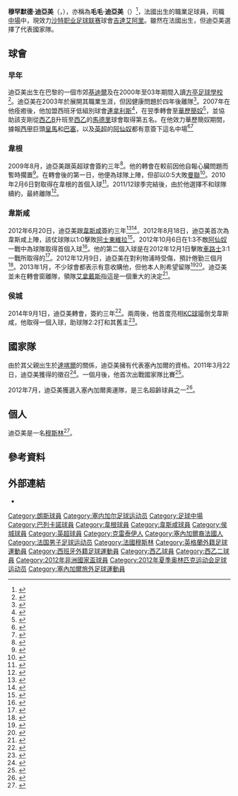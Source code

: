{{noteTA|G1=足球|G2=英超|1=zh-cn:迪亚梅; zh-hk:迪亞美; zh-tw:迪亞美}}
{{Infobox football biography
|name           = 穆罕默德·迪亞美<BR>Mohamed Diamé
|image          = Mohamed Diamé with West Ham United.jpg
|image_size     = 200
|caption        = 迪亞美於2012年代表[[韋斯咸|韋斯咸]]
|fullname       = Mohamed Diamé<ref>{{Cite book|editor-first=Barry J.|editor-last=Hugman|title=The PFA Footballers' Who's Who 2010–11|year=2010|publisher=Mainstream Publishing|isbn=978-1-84596-601-0|page=117}}</ref>
|birth_date     = {{birth date and age|1987|6|14|df=y}}
|birth_place    = [[法國|法國]][[克雷泰伊|克雷泰伊]]
|height         = {{height|m=1.84}}<ref>{{Cite web|url=http://www.premierleague.com/en-gb/players/profile.overview.html/mohamed-diame|title=Profile|accessdate=21 December 2013|publisher=Premier League}}</ref>
|position       = [[中場|中場]]
|currentclub    = [[沙特艾阿里足球會|吉達艾阿里]]
|clubnumber     = 
|youthyears1    = 2000–2003
|youthclubs1    = [[方亭足球學校|方亭足球學校]]
|youthyears2    = 2003–2005
|youthclubs2    = {{fc|朗斯}}
|years1         = 2005–2007
|clubs1         = {{fc|朗斯}}B隊
|caps1          = 28
|goals1         = 1
|years2         = 2007–2008
|clubs2         = [[連拿利斯|連拿利斯]]
|caps2          = 31
|goals2         = 1
|years3         = 2008–2009
|clubs3         = [[華歷簡奴|華歷簡奴]]
|caps3          = 35
|goals3         = 1
|years4         = 2009–2012
|clubs4         = {{fc|韋根}}
|caps4          = 96
|goals4         = 5
|years5         = 2012–2014
|clubs5         = [[韋斯咸|韋斯咸]]
|caps5          = 71
|goals5         = 7
|years6         = 2014–2016
|clubs6         = {{fc|侯城}}
|caps6          = 50
|goals6         = 13
|years7         = 2016–2019
|clubs7         = [[纽卡斯尔联足球俱乐部|纽卡斯尔联]]
|caps7          = 97
|goals7         = 5
|years8         = 2019–
|clubs8         = [[沙特艾阿里足球會|吉達艾阿里]]
|caps8          = 0
|goals8         = 0
|nationalyears1 = 2012
|nationalteam1  = [[塞內加爾U23|塞內加爾U23]]
|nationalcaps1  = 4
|nationalgoals1 = 0
|nationalyears2 = 2011–2017
|nationalteam2  = {{nft|塞內加爾}}
|nationalcaps2  = 35
|nationalgoals2 = 1
|club-update    = 16:26, 11 July 2019 (UTC)
|ntupdate       = 18:29, 23 January 2017 (UTC)
}}
'''穆罕默德·迪亞美'''（{{lang-fr|Mohamed Diamé}}，{{bd|1987年|6月14日}}），亦稱為'''毛毛·迪亞美'''（{{lang-fr|Momo Diamé}}）<ref name="Momo">{{Cite news|url=http://www.afrikansoccer.com/2011/05/sevilla-track-senegal-midfielder-momo-diame/|title=Sevilla track Senegal midfielder Momo Diame|accessdate=21 May 2011|date=18 May 2011|publisher=Afrikan Soccer|deadurl=yes|archiveurl=https://web.archive.org/web/20110606032345/http://www.afrikansoccer.com/2011/05/sevilla-track-senegal-midfielder-momo-diame/|archivedate=2011年6月6日}}</ref>，法國出生的職業足球員，司職[[中場|中場]]中，現效力[[沙特职业足球联赛|沙特职业足球联赛]]球會[[沙特艾阿里足球會|吉達艾阿里]]。雖然在法國出生，但迪亞美選擇了代表{{nft|塞內加爾}}國家隊。

==球會==
===早年===
迪亞美出生在巴黎的一個市郊[[基迪爾|基迪爾]]及在2000年至03年期間入讀[[方亭足球學校|方亭足球學校]]<ref>{{cite news|url=http://www.fff.fr/presentationfff/actualite/418646.shtml|title=INF, formateur de talents|accessdate=29 December 2012|publisher=FFF|language=fr|archive-date=2018-12-26|archive-url=https://web.archive.org/web/20181226114327/https://www.fff.fr/la-fff/|dead-url=no}}</ref>。迪亞美在2003年於{{fc|朗斯}}展開其職業生涯，但因健康問題於四年後離隊<ref>{{Cite news|url=http://descubrepromesas.blogspot.com/2008/09/mohamed-diame.html|title=Profile|accessdate=22 March 2011|date=21 September 2008|language=es|publisher=descubrepromesas|archive-date=2009-10-12|archive-url=http://arquivo.pt/wayback/20091012095319/http://descubrepromesas.blogspot.com/2008/09/mohamed-diame.html|dead-url=yes}}</ref>。2007年在他痊癒後，他加盟西班牙低組別球會[[連拿利斯|連拿利斯]]<ref name = "BDFutbol">{{Cite web|url=http://www.bdfutbol.com/en/j/j9406.html|title=Profile|accessdate=22 March 2011|publisher=BDFutbol}}</ref>，在翌季轉會至[[華歷簡奴|華歷簡奴]]<ref>{{Cite news|url=http://www.skysports.com/football/transfers/scout/0,24035,15198_5068984,00.html|title=Scouting profile|accessdate=22 March 2011|date=31 March 2009|publisher=Sky Sports}}</ref>，並協助該支剛從[[西乙B|西乙B]]升班至[[西乙|西乙]]的[[馬德里|馬德里]]球會取得第五名。在他效力華歷簡奴期間，據報[[西甲|西甲]]巨頭[[皇馬|皇馬]]和[[巴塞|巴塞]]，以及[[英超|英超]]的[[阿仙奴|阿仙奴]]都有意簽下這名中場<ref>{{Cite news|url=http://www.tribalfootball.com/articles/barcelona-real-madrid-battle-rayo-vallecano-star-mohamed-diame-217692|title=Barcelona, Real Madrid battle for Rayo Vallecano star Mohamed Diame|accessdate=22 March 2011|date=21 December 2008|publisher=Tribal Football|archive-date=2012-09-21|archive-url=https://web.archive.org/web/20120921182445/http://www.tribalfootball.com/articles/barcelona-real-madrid-battle-rayo-vallecano-star-mohamed-diame-217692|dead-url=no}}</ref><ref>{{Cite news|url=http://www.imscouting.com/global-news-article/the-lowdown-on-arsenal-target-mohamed-diame/1159/|title=The lowdown on Arsenal target Mohamed Diame|accessdate=22 March 2011|date=25 January 2009|publisher=IMScouting|archive-date=2010-08-30|archive-url=https://web.archive.org/web/20100830050501/http://www.imscouting.com/global-news-article/the-lowdown-on-arsenal-target-mohamed-diame/1159|dead-url=no}}</ref>

===韋根===
2009年8月，迪亞美跟英超球會{{fc|韋根}}簽約三年<ref>{{Cite news|url=http://news.bbc.co.uk/sport1/hi/football/teams/w/wigan_athletic/8205476.stm|title=Wigan complete capture of Diame|accessdate=22 March 2011|date=22 August 2009|publisher=BBC Sport}}</ref>。他的轉會在較前因他自報心臟問題而暫時擱置<ref>{{Cite news|url=http://www.marca.com/2009/08/14/futbol/equipos/rayo/1250232313.html|title=El corazón de Diamé frena su fichaje por el Wigan|trans_title=Diamé's heart halts signing with Wigan|accessdate=22 March 2011|date=14 August 2009|author=Froilán Mora|language=es|newspaper=Marca}}</ref>。在轉會後的第一日，他便為球隊上陣，但卻以0:5大敗[[曼聯|曼聯]]<ref>{{Cite news|url=http://news.bbc.co.uk/sport1/hi/football/eng_prem/8209298.stm|title=Wigan 0 – 5 Man Utd|accessdate=22 March 2011|date=22 August 2009|author=Chris Bevan|publisher=BBC Sport|archive-date=2017-09-05|archive-url=https://web.archive.org/web/20170905063539/http://news.bbc.co.uk/sport1/hi/football/eng_prem/8209298.stm|dead-url=no}}</ref>。2010年2月6日對{{fc|新特蘭}}取得在韋根的首個入球<ref>{{Cite news|url=http://news.bbc.co.uk/sport1/hi/football/eng_prem/8493730.stm|title=Sunderland 1 – 1 Wigan|accessdate=22 March 2011|date=6 February 2010|publisher=BBC Sport}}</ref>。2011/12球季完結後，由於他選擇不和球隊續約，最終離隊<ref name=Bosman>{{cite news|last=Jones|first=Simon|title=Liverpool and Spurs lead chase for Diame with midfielder set to leave Wigan for free|url=http://www.dailymail.co.uk/sport/football/article-2144709/Mohamed-Diame-leave-Wigan-Athletic.html|accessdate=13 June 2012|newspaper=www.dailmaily.co.uk|date=15 May 2012}}</ref>。

===韋斯咸===
2012年6月20日，迪亞美跟[[韋斯咸|韋斯咸]]簽約三年<ref>{{cite web|url=http://www.whufc.com/articles/20120620/diame-deal-agreed_2236884_2817081|title=Diame deal agreed|date=20 June 2012|publisher=West Ham United F.C.|access-date=2015-05-03|archive-url=https://web.archive.org/web/20120622055808/http://www.whufc.com/articles/20120620/diame-deal-agreed_2236884_2817081|archive-date=2012-06-22|dead-url=yes}}</ref><ref>{{cite web|url=http://www.bbc.co.uk/sport/0/football/18521050|title=Mohamed Diame to join West Ham from Wigan on a three-year deal|date=20 June 2012|publisher=BBC Sport}}</ref>。2012年8月18日，迪亞美首次為韋斯咸上陣，該仗球隊以1:0擊敗[[阿士東維拉|阿士東維拉]]<ref>{{cite web|title=West Ham 1 – 0 Aston Vila|url=http://www.bbc.co.uk/sport/0/football/19221467|publisher=BBC Sport|accessdate=19 August 2012}}</ref>。2012年10月6日在1:3不敵[[阿仙奴|阿仙奴]]一戰中為球隊取得首個入球<ref>{{cite web|url=http://www.bbc.co.uk/sport/0/football/19768703|title=West Ham 1–3 Arsenal|date=6 October 2012|publisher=BBC Sport}}</ref>。他的第二個入球是在2012年12月1日擊敗[[車路士|車路士]]3:1一戰所取得的<ref>{{cite web|url=http://www.bbc.co.uk/sport/0/football/20474474|title=West Ham 3–1 Chelsea|date=1 December 2012|publisher=BBC Sport}}</ref>。2012年12月9日，迪亞美在對利物浦時受傷，預計倦勤三個月<ref>{{cite web|url=http://www.bbc.co.uk/sport/0/football/20661134|title=West Ham: Hamstring tear to sideline Mohamed Diame|date=9 December 2012|publisher=BBC Sport}}</ref>。2013年1月，不少球會都表示有意收購他，但他本人則希望留隊<ref>{{cite web|url=http://www.bbc.co.uk/sport/0/football/21182797|title=Mohamed Diame 'very happy' at West Ham despite Arsenal link|date=24 January 2013|publisher=BBC Sport}}</ref><ref>{{cite web|url=http://www.guardian.co.uk/football/2013/jan/24/tottenham-mohamed-diame-west-ham|title=Tottenham aim to tempt Mohamed Diamé from West Ham for £3.5m|date=24 January 2013|author=David Hytner|publisher=The Guardian}}</ref>。迪亞美並未在轉會窗離隊，領隊[[艾拿戴斯|艾拿戴斯]]指這是一個重大的決定<ref>{{cite web|url=http://www.bbc.co.uk/sport/0/football/21299380|title=West Ham: It was vital Mohamed Diame stayed – Sam Allardyce|date=1 February 2013|publisher=BBC Sport}}</ref>。

===侯城===
2014年9月1日，迪亞美轉會{{fc|侯城}}，簽約三年<ref>{{cite web|url=http://www.hullcitytigers.com/news/article/1415-diame-signing-1891684.aspx|title=Tigers Sign Mohamed Diame From West Ham|date=1 September 2014|accessdate=1 September 2014|publisher=Hull City A.F.C.|deadurl=yes|archiveurl=https://web.archive.org/web/20140903142317/http://www.hullcitytigers.com/news/article/1415-diame-signing-1891684.aspx|archivedate=2014年9月3日}}</ref>。兩周後，他首度亮相[[KC球場|KC球場]]倒戈韋斯咸，他取得一個入球，助球隊2:2打和其舊主<ref>{{cite news|title=Hull 2-2 West Ham|url=http://www.bbc.co.uk/sport/0/football/29105375|accessdate=15 September 2014|work=[[BBC_Sport|BBC Sport]]|date=15 September 2014|archive-date=2014-09-15|archive-url=https://web.archive.org/web/20140915021534/http://www.bbc.co.uk/sport/0/football/29105375|dead-url=no}}</ref>。

==國家隊==
由於其父親出生於[[達喀爾|達喀爾]]的關係，迪亞美擁有代表塞內加爾的資格。2011年3月22日，迪亞美獲得{{nft|塞內加爾}}的徵召<ref>{{Cite news|url=http://www.wiganlatics.co.uk/page/NewsDetail/0,,10429~2322156,00.html|title=International Rescue!|accessdate=22 March 2011|date=22 March 2011|publisher=Wigan Athletic F.C.|archive-date=2012-08-05|archive-url=https://archive.is/20120805212637/http://www.wiganlatics.co.uk/page/NewsDetail/0,,10429~2322156,00.html|dead-url=yes}}</ref>。一個月後，他首次出戰國家隊比賽<ref name = "NFT">{{NFT player|pid=42803}}</ref>。

2012年7月，迪亞美獲選入塞內加爾奧運隊，是三名超齡球員之一<ref>{{cite web|url=http://www.bbc.co.uk/sport/0/football/18754732|title=Senegal leave Papiss Cisse out of Olympic squad|date=7 June 2012|publisher=BBC Sport}}</ref>。

==個人==
迪亞美是一名[[穆斯林|穆斯林]]<ref>{{cite news|last=Din|first=Tusdiq|url=http://www.independent.co.uk/sport/football/news-and-comment/fasting-and-football-how-do-topflight-muslims-cope-2342187.html|title=Fasting and football. How do top-flight Muslims cope?|location=|work=|publisher=''[[The_Independent|The Independent]]''|date=23 August 2011|accessdate=10 July 2013|archive-date=2018-12-25|archive-url=https://web.archive.org/web/20181225011340/https://www.independent.co.uk/sport/football/news-and-comment/fasting-and-football-how-do-top-flight-muslims-cope-2342187.html|dead-url=no}}</ref>。

==參考資料==
{{reflist|30em}}

==外部連結==
{{commons category|Mohamed Diamé}}
*{{soccerbase|52080}}

{{DEFAULTSORT:Diame, Mohamed}}

[[Category:朗斯球員|Category:朗斯球員]]
[[Category:塞内加尔足球运动员|Category:塞内加尔足球运动员]]
[[Category:足球中場|Category:足球中場]]
[[Category:巴列卡諾球員|Category:巴列卡諾球員]]
[[Category:韋根球員|Category:韋根球員]]
[[Category:韋斯咸球員|Category:韋斯咸球員]]
[[Category:侯城球員|Category:侯城球員]]
[[Category:英超球員|Category:英超球員]]
[[Category:克雷泰伊人|Category:克雷泰伊人]]
[[Category:塞內加爾裔法國人|Category:塞內加爾裔法國人]]
[[Category:法国男子足球运动员|Category:法国男子足球运动员]]
[[Category:法國穆斯林|Category:法國穆斯林]]
[[Category:英格蘭外籍足球運動員|Category:英格蘭外籍足球運動員]]
[[Category:西班牙外籍足球運動員|Category:西班牙外籍足球運動員]]
[[Category:西乙球員|Category:西乙球員]]
[[Category:西乙二球員|Category:西乙二球員]]
[[Category:2012年非洲國家盃球員|Category:2012年非洲國家盃球員]]
[[Category:2012年夏季奥林匹克运动会足球运动员|Category:2012年夏季奥林匹克运动会足球运动员]]
[[Category:塞內加爾旅外足球運動員|Category:塞內加爾旅外足球運動員]]